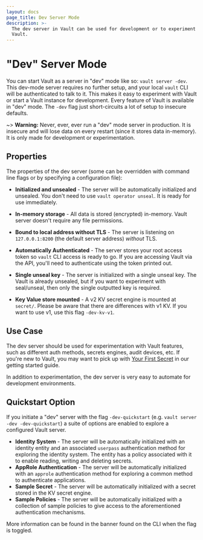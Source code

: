 ```yaml
---
layout: docs
page_title: Dev Server Mode
description: >-
  The dev server in Vault can be used for development or to experiment with
  Vault.
---
```


# "Dev" Server Mode

You can start Vault as a server in "dev" mode like so: `vault server -dev`.
This dev-mode server requires no further setup, and your local `vault` CLI will
be authenticated to talk to it. This makes it easy to experiment with Vault or
start a Vault instance for development. Every feature of Vault is available in
"dev" mode. The `-dev` flag just short-circuits a lot of setup to insecure
defaults.

~> **Warning:** Never, ever, ever run a "dev" mode server in production.
It is insecure and will lose data on every restart (since it stores data
in-memory). It is only made for development or experimentation.

## Properties

The properties of the dev server (some can be overridden with command line
flags or by specifying a configuration file):

- **Initialized and unsealed** - The server will be automatically initialized
  and unsealed. You don't need to use `vault operator unseal`. It is ready
  for use immediately.

- **In-memory storage** - All data is stored (encrypted) in-memory. Vault
  server doesn't require any file permissions.

- **Bound to local address without TLS** - The server is listening on
  `127.0.0.1:8200` (the default server address) _without_ TLS.

- **Automatically Authenticated** - The server stores your root access
  token so `vault` CLI access is ready to go. If you are accessing Vault
  via the API, you'll need to authenticate using the token printed out.

- **Single unseal key** - The server is initialized with a single unseal
  key. The Vault is already unsealed, but if you want to experiment with
  seal/unseal, then only the single outputted key is required.

- **Key Value store mounted** - A v2 KV secret engine is mounted at
  `secret/`. Please be aware that there are differences with v1 KV.
  If you want to use v1, use this flag `-dev-kv-v1`.

## Use Case

The dev server should be used for experimentation with Vault features, such
as different auth methods, secrets engines, audit devices, etc.
If you're new to Vault, you may want to pick up with [Your First Secret](/intro/getting-started/first-secret) in our getting started guide.

In addition to experimentation, the dev server is very easy to automate
for development environments.


## Quickstart Option

If you initiate a "dev" server with the flag `-dev-quickstart`
(e.g. `vault server -dev -dev-quickstart`) a suite of options are enabled to explore
a configured Vault server.
- **Identity System** - The server will be automatically initialized
  with an identity entity and an associated `userpass` authentication method for
  exploring the identity system. The entity has a policy associated with it to enable
  reading, writing and deleting secrets.
- **AppRole Authentication** - The server will be automatically initialized
  with an `approle` authentication method for exploring a common method to
  authenticate applications.
- **Sample Secret** - The server will be automatically initialized
  with a secret stored in the KV secret engine.
- **Sample Policies** - The server will be automatically initialized
  with a collection of sample policies to give access to the
  aforementioned authentication mechanisms.

More information can be found in the banner found on the CLI when the flag is toggled.

